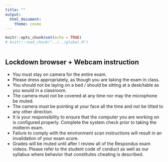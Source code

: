 ```yaml
---
title: ""
output: 
  html_document: 
    theme: cosmo
---
```


```r
knitr::opts_chunk$set(echo = TRUE)
# knitr::read_chunk("../../global.R")
```
```r
```

## Lockdown browser + Webcam instruction
  - You must stay on camera for the entire exam.
  - Please dress appropriately, as though you are taking the exam in class.
  - You should not be laying on a bed / should be sitting at a desk/table as you would in a classroom.
  - The camera must not be covered at any time nor may the microphone be muted.
  - The camera must be pointing at your face all the time and not be tilted to any other direction.
  - It is your responsibility to ensure that the computer you are working on is configured properly. Complete the system check prior to taking the midterm exam.
  - Failure to comply with the environment scan instructions will result in an invalidation of your exam score. 
  - Grades will be muted until after I review all of the Respondus exam videos. Please refer to the student code of conduct as well as our syllabus where behavior that constitutes cheating is described.